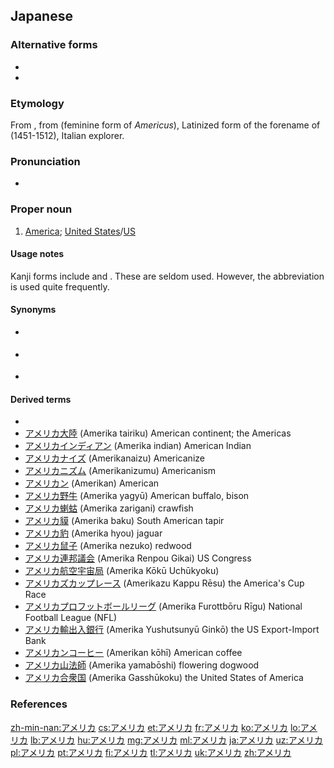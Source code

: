 ==Japanese==
===Alternative forms===
*{{l|ja|亜米利加}}
*{{l|ja|亜墨利加}}

===Etymology===
From {{etyl|en|ja|sort=あめりか}} {{m|en|America}}, from {{etyl|la|ja|sort=あめりか}} {{m|la|America}} (feminine form of ''Americus''), Latinized form of the forename of {{w|Amerigo Vespucci}} (1451-1512), Italian explorer.

===Pronunciation===
* {{ja-pron|アメリカ|acc=0|acc_ref=NHK|sort=あめりか}}

===Proper noun===
{{ja-pos|proper|sort=あめりか}}

#[[America]]; [[United States]]/[[US]]

====Usage notes====
Kanji forms include {{l|ja|亜米利加}} and {{l|ja|亜墨利加}}.  These are seldom used.  However, the abbreviation {{l|ja|米|tr=''Bei''}} is used quite frequently.

====Synonyms====
*{{sense|United States}} {{l|ja|米国|tr=[[べいこく]], [[Beikoku]]}}
*{{sense|The United States of America}} {{l|ja|アメリカ合衆国|tr=[[あめりかがっしゅうこく]], [[Amerika Gasshūkoku]]}}
*{{sense|US}} {{l|ja|米|tr=[[べい]], [[Bei#Japanese|Bei]]}} {{qualifier|abbreviation}}

====Derived terms====
*{{l|ja|アメリカ人|tr=[[Amerikajin]]||[[American]] [[person]]; American [[people]]}}
* [[アメリカ大陸]] (Amerika tairiku) American continent; the Americas
* [[アメリカインディアン]] (Amerika indian) American Indian
* [[アメリカナイズ]] (Amerikanaizu) Americanize
* [[アメリカニズム]] (Amerikanizumu) Americanism
* [[アメリカン]] (Amerikan) American
* [[アメリカ野牛]] (Amerika yagyū) American buffalo, bison
* [[アメリカ蝲蛄]] (Amerika zarigani) crawfish
* [[アメリカ貘]] (Amerika baku) South American tapir
* [[アメリカ豹]] (Amerika hyou) jaguar
* [[アメリカ鼠子]] (Amerika nezuko) redwood
* [[アメリカ連邦議会]] (Amerika Renpou Gikai) US Congress
* [[アメリカ航空宇宙局]] (Amerika Kōkū Uchūkyoku)
* [[アメリカズカップレース]] (Amerikazu Kappu Rēsu) the America's Cup Race
* [[アメリカプロフットボールリーグ]] (Amerika Furottbōru Rīgu) National Football League (NFL)
* [[アメリカ輸出入銀行]] (Amerika Yushutsunyū Ginkō) the US Export-Import Bank
* [[アメリカンコーヒー]] (Amerikan kōhī) American coffee
* [[アメリカ山法師]] (Amerika yamabōshi) flowering dogwood
* [[アメリカ合衆国]] (Amerika Gasshūkoku) the United States of America

===References===
<references/>
{{catlangcode|ja|sort=あめりか|United States of America|Countries of North America}}
[[zh-min-nan:アメリカ]]
[[cs:アメリカ]]
[[et:アメリカ]]
[[fr:アメリカ]]
[[ko:アメリカ]]
[[lo:アメリカ]]
[[lb:アメリカ]]
[[hu:アメリカ]]
[[mg:アメリカ]]
[[ml:アメリカ]]
[[ja:アメリカ]]
[[uz:アメリカ]]
[[pl:アメリカ]]
[[pt:アメリカ]]
[[fi:アメリカ]]
[[tl:アメリカ]]
[[uk:アメリカ]]
[[zh:アメリカ]]